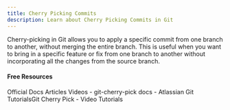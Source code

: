 ```yaml
---
title: Cherry Picking Commits
description: Learn about Cherry Picking Commits in Git
---
```

Cherry-picking in Git allows you to apply a specific commit from one branch to another, without merging the entire branch. This is useful when you want to bring in a specific feature or fix from one branch to another without incorporating all the changes from the source branch.

#### Free Resources

<Tabs defaultValue="official">
<TabsList>
<TabsTrigger value="official">Official Docs</TabsTrigger>
<TabsTrigger value="article">Articles</TabsTrigger>
<TabsTrigger value="video">Videos</TabsTrigger>
</TabsList>

<TabsContent value="official">
<Note type="note" title="official">
- <Link href="https://git-scm.com/docs/git-cherry-pick">git-cherry-pick docs</Link>
</Note>
</TabsContent>
<TabsContent value="article">
<Note type="note" title="article">
- <Link href="https://www.atlassian.com/git/tutorials/cherry-pick">Atlassian Git Tutorials</Link>Git Cherry Pick</Link>
</Note>
</TabsContent>
<TabsContent value="video">
<Note type="note" title="video">
- <Link href="https://www.youtube.com/results?search_query=git+cherry-picking-commits+tutorial">Video Tutorials</Link>
</Note>
</TabsContent>
</Tabs>
